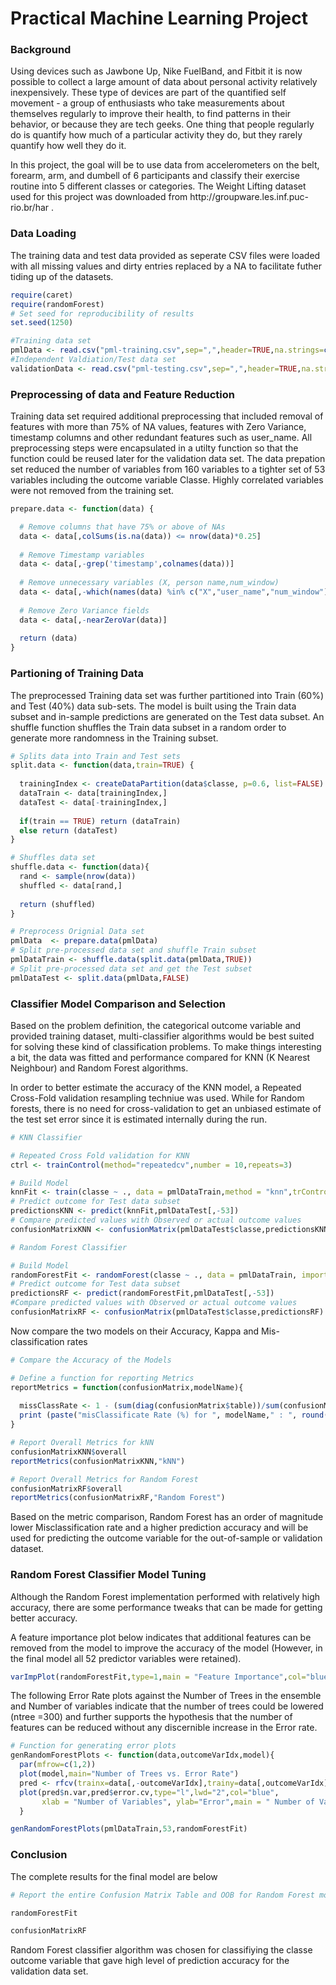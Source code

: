 Practical Machine Learning Project
=================================================
### Background

Using devices such as Jawbone Up, Nike FuelBand, and Fitbit it is now possible to collect a large amount of data about personal activity relatively inexpensively. These type of devices are part of the quantified self movement - a group of enthusiasts who take measurements about themselves regularly to improve their health, to find patterns in their behavior, or because they are tech geeks. One thing that people regularly do is quantify how much of a particular activity they do, but they rarely quantify how well they do it. 

In this project, the goal will be to use data from accelerometers on the belt, forearm, arm, and dumbell of 6 participants and classify their exercise routine into 5 different classes or categories. The Weight Lifting dataset used for this project was downloaded from http://groupware.les.inf.puc-rio.br/har .


### Data Loading 

The training data and test data provided as seperate CSV files were loaded with all missing values and dirty entries replaced by a NA to facilitate futher tiding up of the datasets.

```r
require(caret)
require(randomForest)
# Set seed for reproducibility of results
set.seed(1250)

#Training data set
pmlData <- read.csv("pml-training.csv",sep=",",header=TRUE,na.strings=c("","NA","#DIV/0!"))
#Independent Valdiation/Test data set
validationData <- read.csv("pml-testing.csv",sep=",",header=TRUE,na.strings=c("","NA","#DIV/0!"))

```

### Preprocessing of data and Feature Reduction

Training data set required additional preprocessing that included removal of features with more than 75% of NA values, features with Zero Variance, timestamp columns and other redundant features such as user_name. All preprocessing steps were encapsulated in a utilty function so that the function could be reused later for the validation data set. The data prepation set reduced the number of variables from 160 variables to a tighter set of 53 variables including the outcome variable Classe. Highly correlated variables were not removed from the training set. 

```r

prepare.data <- function(data) { 

  # Remove columns that have 75% or above of NAs
  data <- data[,colSums(is.na(data)) <= nrow(data)*0.25]
  
  # Remove Timestamp variables
  data <- data[,-grep('timestamp',colnames(data))]
  
  # Remove unnecessary variables (X, person name,num_window)
  data <- data[,-which(names(data) %in% c("X","user_name","num_window"))]
  
  # Remove Zero Variance fields
  data <- data[,-nearZeroVar(data)]
  
  return (data)
}

```

### Partioning of Training Data

The preprocessed Training data set was further partitioned into  Train (60%) and Test (40%) data sub-sets. The model is built using the Train data subset and in-sample predictions are generated on the Test data subset. An shuffle function shuffles the Train data subset in a random order to generate more randomness in the Training subset. 

```r

# Splits data into Train and Test sets
split.data <- function(data,train=TRUE) {
  
  trainingIndex <- createDataPartition(data$classe, p=0.6, list=FALSE)
  dataTrain <- data[trainingIndex,]
  dataTest <- data[-trainingIndex,]
  
  if(train == TRUE) return (dataTrain)
  else return (dataTest)
}

# Shuffles data set
shuffle.data <- function(data){
  rand <- sample(nrow(data))
  shuffled <- data[rand,]
  
  return (shuffled)
}

# Preprocess Orignial Data set
pmlData  <- prepare.data(pmlData)
# Split pre-processed data set and shuffle Train subset
pmlDataTrain <- shuffle.data(split.data(pmlData,TRUE))
# Split pre-processed data set and get the Test subset
pmlDataTest <- split.data(pmlData,FALSE)


```

### Classifier Model Comparison and Selection

Based on the problem definition, the categorical outcome variable and provided training dataset, multi-classifier algorithms would be best suited for solving these kind of classification problems. To make things interesting a bit, the data was fitted and performance compared for KNN (K Nearest Neighbour) and Random Forest algorithms.

In order to better estimate the accuracy of the KNN model, a Repeated Cross-Fold validation resampling techniue was used. While for Random forests, there is no need for cross-validation to get an unbiased estimate of the test set error since it is estimated internally during the run.

```r

# KNN Classifier

# Repeated Cross Fold validation for KNN
ctrl <- trainControl(method="repeatedcv",number = 10,repeats=3)

# Build Model
knnFit <- train(classe ~ ., data = pmlDataTrain,method = "knn",trControl = ctrl, preProcess = c("center","scale"))
# Predict outcome for Test data subset
predictionsKNN <- predict(knnFit,pmlDataTest[,-53])
# Compare predicted values with Observed or actual outcome values
confusionMatrixKNN <- confusionMatrix(pmlDataTest$classe,predictionsKNN)

# Random Forest Classifier

# Build Model
randomForestFit <- randomForest(classe ~ ., data = pmlDataTrain, importance=TRUE)
# Predict outcome for Test data subset
predictionsRF <- predict(randomForestFit,pmlDataTest[,-53])
#Compare predicted values with Observed or actual outcome values
confusionMatrixRF <- confusionMatrix(pmlDataTest$classe,predictionsRF)

```

Now compare the two models on their Accuracy, Kappa and Mis-classification rates

```r
# Compare the Accuracy of the Models

# Define a function for reporting Metrics
reportMetrics = function(confusionMatrix,modelName){
  
  missClassRate <- 1 - (sum(diag(confusionMatrix$table))/sum(confusionMatrix$table))
  print (paste("misClassificate Rate (%) for ", modelName," : ", round(missClassRate*100,3),"%"))
}

# Report Overall Metrics for kNN
confusionMatrixKNN$overall
reportMetrics(confusionMatrixKNN,"kNN")

# Report Overall Metrics for Random Forest
confusionMatrixRF$overall
reportMetrics(confusionMatrixRF,"Random Forest")

```
Based on the metric comparison, Random Forest has an order of magnitude lower Misclassification rate and a higher prediction accuracy and will be used for predicting the outcome variable for the out-of-sample or validation dataset. 

### Random Forest Classifier Model Tuning

Although the Random Forest implementation performed with relatively high accuracy, there are some performance tweaks that can be made for getting better accuracy. 

A feature importance plot below indicates that additional features can be removed from the model to improve the accuracy of the model (However, in the final model all 52 predictor variables were retained).
```r

varImpPlot(randomForestFit,type=1,main = "Feature Importance",col="blue")

```
The following Error Rate plots against the Number of Trees in the ensemble and Number of variables indicate that the number of trees could be lowered (ntree =300) and further supports the hypothesis that the number of features can be reduced without any discernible increase in the Error rate.

```r

# Function for generating error plots
genRandomForestPlots <- function(data,outcomeVarIdx,model){
  par(mfrow=c(1,2))
  plot(model,main="Number of Trees vs. Error Rate")
  pred <- rfcv(trainx=data[,-outcomeVarIdx],trainy=data[,outcomeVarIdx],data=data,cv.fold = 5)
  plot(pred$n.var,pred$error.cv,type="l",lwd="2",col="blue",
       xlab = "Number of Variables", ylab="Error",main = " Number of Variables vs. Error Rate")
  }

genRandomForestPlots(pmlDataTrain,53,randomForestFit)
```

### Conclusion

The complete results for the final model are below

```r
# Report the entire Confusion Matrix Table and OOB for Random Forest model

randomForestFit

confusionMatrixRF
```

Random Forest classifier algorithm was chosen for classifiying the classe outcome variable that gave high level of prediction accuracy for the validation data set.







